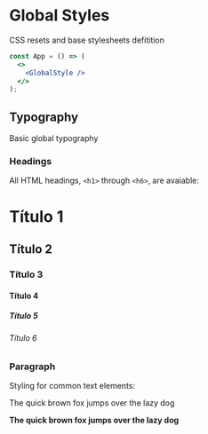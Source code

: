 
<Meta title="Styles/GlobalStyle" />

# Global Styles

CSS resets and base stylesheets defitition

```jsx
const App = () => (
  <>
    <GlobalStyle />
  </>
);
```

## Typography

Basic global typography

### Headings

All HTML headings, `<h1>` through `<h6>`, are avaiable:

<Preview>
  <Story name="Headings">
    <div>
      <h1>Título 1</h1>
      <h2>Título 2</h2>
      <h3>Título 3</h3>
      <h4>Título 4</h4>
      <h5>Título 5</h5>
      <h6>Título 6</h6>
    </div>
  </Story>
</Preview>

### Paragraph

Styling for common text elements:

<Preview>
  <Story name="Paragraph">
    <div>
      <p>The quick brown fox jumps over the lazy dog</p>
      <p>
        <strong>The quick brown fox jumps over the lazy dog</strong>
      </p>
    </div>
  </Story>
</Preview>

